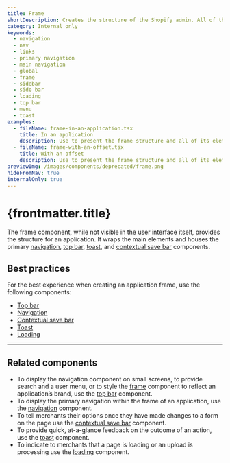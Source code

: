 ```yaml
---
title: Frame
shortDescription: Creates the structure of the Shopify admin. All of the main sections of the admin are nested in the frame.
category: Internal only
keywords:
  - navigation
  - nav
  - links
  - primary navigation
  - main navigation
  - global
  - frame
  - sidebar
  - side bar
  - loading
  - top bar
  - menu
  - toast
examples:
  - fileName: frame-in-an-application.tsx
    title: In an application
    description: Use to present the frame structure and all of its elements.
  - fileName: frame-with-an-offset.tsx
    title: With an offset
    description: Use to present the frame structure and all of its elements with an offset provided to the theme.
previewImg: /images/components/deprecated/frame.png
hideFromNav: true
internalOnly: true
---
```


# {frontmatter.title}

<Lede>

The frame component, while not visible in the user interface itself, provides the structure for an application. It wraps the main elements and houses the primary [navigation](https://polaris.shopify.com/components/internal-only/navigation), [top bar](https://polaris.shopify.com/components/internal-only/top-bar), [toast](https://polaris.shopify.com/components/internal-only/toast), and [contextual save bar](https://polaris.shopify.com/components/internal-only/contextual-save-bar) components.

</Lede>

<Examples />

<Props componentName={frontmatter.title} />

## Best practices

For the best experience when creating an application frame, use the following components:

- [Top bar](https://polaris.shopify.com/components/internal-only/top-bar)
- [Navigation](https://polaris.shopify.com/components/internal-only/navigation)
- [Contextual save bar](https://polaris.shopify.com/components/internal-only/contextual-save-bar)
- [Toast](https://polaris.shopify.com/components/internal-only/toast)
- [Loading](https://polaris.shopify.com/components/internal-only/loading)

---

## Related components

- To display the navigation component on small screens, to provide search and a user menu, or to style the [frame](https://polaris.shopify.com/components/internal-only/frame) component to reflect an application’s brand, use the [top bar](https://polaris.shopify.com/components/internal-only/top-bar) component.
- To display the primary navigation within the frame of an application, use the [navigation](https://polaris.shopify.com/components/internal-only/navigation) component.
- To tell merchants their options once they have made changes to a form on the page use the [contextual save bar](https://polaris.shopify.com/components/internal-only/contextual-save-bar) component.
- To provide quick, at-a-glance feedback on the outcome of an action, use the [toast](https://polaris.shopify.com/components/internal-only/toast) component.
- To indicate to merchants that a page is loading or an upload is processing use the [loading](https://polaris.shopify.com/components/internal-only/loading) component.
